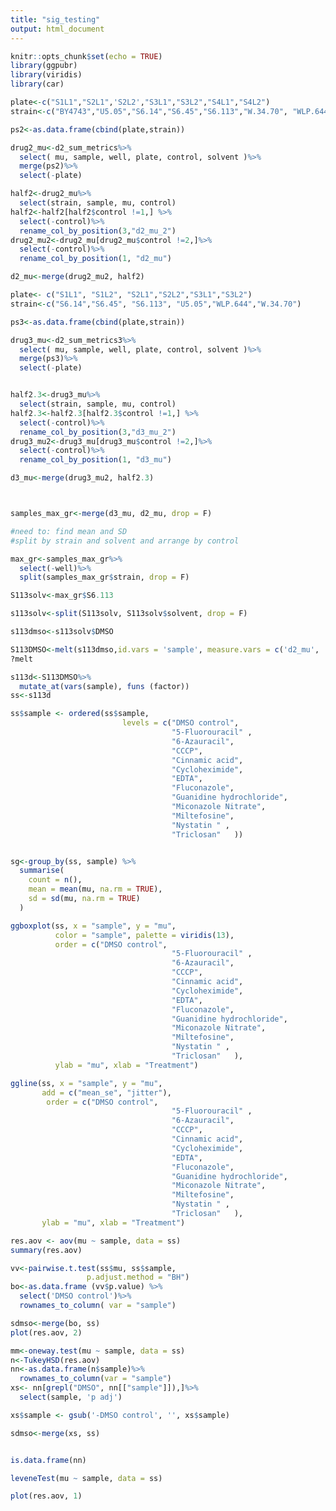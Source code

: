 ```yaml
---
title: "sig_testing"
output: html_document
---
```


```r
knitr::opts_chunk$set(echo = TRUE)
library(ggpubr)
library(viridis)
library(car)
```


```r
plate<-c("S1L1","S2L1",'S2L2',"S3L1","S3L2","S4L1","S4L2")
strain<-c("BY4743","U5.05","S6.14","S6.45","S6.113","W.34.70", "WLP.644")

ps2<-as.data.frame(cbind(plate,strain))

drug2_mu<-d2_sum_metrics%>%
  select( mu, sample, well, plate, control, solvent )%>%
  merge(ps2)%>%
  select(-plate)

half2<-drug2_mu%>%
  select(strain, sample, mu, control)
half2<-half2[half2$control !=1,] %>%
  select(-control)%>%
  rename_col_by_position(3,"d2_mu_2")
drug2_mu2<-drug2_mu[drug2_mu$control !=2,]%>%
  select(-control)%>%
  rename_col_by_position(1, "d2_mu")

d2_mu<-merge(drug2_mu2, half2)

plate<- c("S1L1", "S1L2", "S2L1","S2L2","S3L1","S3L2")
strain<-c("S6.14","S6.45", "S6.113", "U5.05","WLP.644","W.34.70")

ps3<-as.data.frame(cbind(plate,strain))

drug3_mu<-d2_sum_metrics3%>%
  select( mu, sample, well, plate, control, solvent )%>%
  merge(ps3)%>%
  select(-plate)


half2.3<-drug3_mu%>%
  select(strain, sample, mu, control)
half2.3<-half2.3[half2.3$control !=1,] %>%
  select(-control)%>%
  rename_col_by_position(3,"d3_mu_2")
drug3_mu2<-drug3_mu[drug3_mu$control !=2,]%>%
  select(-control)%>%
  rename_col_by_position(1, "d3_mu")

d3_mu<-merge(drug3_mu2, half2.3)



samples_max_gr<-merge(d3_mu, d2_mu, drop = F)

#need to: find mean and SD 
#split by strain and solvent and arrange by control 
```

```r

max_gr<-samples_max_gr%>%
  select(-well)%>%
  split(samples_max_gr$strain, drop = F)

S113solv<-max_gr$S6.113

s113solv<-split(S113solv, S113solv$solvent, drop = F)

s113dmso<-s113solv$DMSO

S113DMSO<-melt(s113dmso,id.vars = 'sample', measure.vars = c('d2_mu', 'd2_mu_2','d3_mu', 'd3_mu_2' ), value.name = "mu", na.rm = T)
?melt

s113d<-S113DMSO%>%
  mutate_at(vars(sample), funs (factor))
ss<-s113d

ss$sample <- ordered(ss$sample,
                         levels = c("DMSO control", 
                                    "5-Fluorouracil" ,
                                    "6-Azauracil",
                                    "CCCP",
                                    "Cinnamic acid",
                                    "Cycloheximide", 
                                    "EDTA",
                                    "Fluconazole",
                                    "Guanidine hydrochloride",
                                    "Miconazole Nitrate",     
                                    "Miltefosine",
                                    "Nystatin " ,
                                    "Triclosan"   ))


sg<-group_by(ss, sample) %>%
  summarise(
    count = n(),
    mean = mean(mu, na.rm = TRUE),
    sd = sd(mu, na.rm = TRUE)
  )

```

```r
ggboxplot(ss, x = "sample", y = "mu", 
          color = "sample", palette = viridis(13),
          order = c("DMSO control", 
                                    "5-Fluorouracil" ,
                                    "6-Azauracil",
                                    "CCCP",
                                    "Cinnamic acid",
                                    "Cycloheximide", 
                                    "EDTA",
                                    "Fluconazole",
                                    "Guanidine hydrochloride",
                                    "Miconazole Nitrate",     
                                    "Miltefosine",
                                    "Nystatin " ,
                                    "Triclosan"   ),
          ylab = "mu", xlab = "Treatment")

ggline(ss, x = "sample", y = "mu", 
       add = c("mean_se", "jitter"), 
        order = c("DMSO control", 
                                    "5-Fluorouracil" ,
                                    "6-Azauracil",
                                    "CCCP",
                                    "Cinnamic acid",
                                    "Cycloheximide", 
                                    "EDTA",
                                    "Fluconazole",
                                    "Guanidine hydrochloride",
                                    "Miconazole Nitrate",     
                                    "Miltefosine",
                                    "Nystatin " ,
                                    "Triclosan"   ),
       ylab = "mu", xlab = "Treatment")
```

```r
res.aov <- aov(mu ~ sample, data = ss)
summary(res.aov)

vv<-pairwise.t.test(ss$mu, ss$sample,
                 p.adjust.method = "BH")
bo<-as.data.frame (vv$p.value) %>%
  select('DMSO control')%>%
  rownames_to_column( var = "sample")

sdmso<-merge(bo, ss)
plot(res.aov, 2)

mm<-oneway.test(mu ~ sample, data = ss)
n<-TukeyHSD(res.aov)
nn<-as.data.frame(n$sample)%>%
  rownames_to_column(var = "sample")
xs<- nn[grepl("DMSO", nn[["sample"]]),]%>%
  select(sample, 'p adj')

xs$sample <- gsub('-DMSO control', '', xs$sample)

sdmso<-merge(xs, ss)


is.data.frame(nn)

leveneTest(mu ~ sample, data = ss)

plot(res.aov, 1)
```



